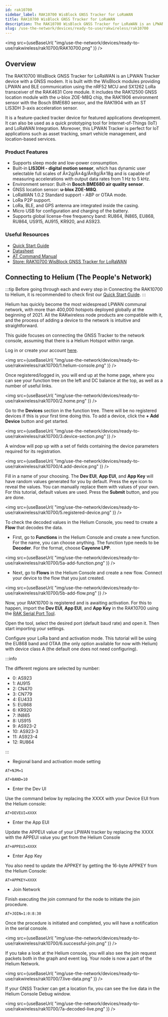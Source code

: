 ```yaml
---
id: rak10700
sidebar_label: RAK10700 WisBlock GNSS Tracker for LoRaWAN
title: RAK10700 WisBlock GNSS Tracker for LoRaWAN
description: The RAK10700 WisBlock GNSS Tracker for LoRaWAN is an LPWAN Tracker device with a GNSS modem. It is built with the WisBlock modules providing LPWAN and BLE communication using the nRF52 MCU and SX1262 LoRa transceiver of the RAK4631 Core module.
slug: /use-the-network/devices/ready-to-use/rakwireless/rak10700
---
```




<img
  src={useBaseUrl(
    "img/use-the-network/devices/ready-to-use/rakwireless/rak10700/RAK10700.png"
  )}
/>

## Overview

The RAK10700 WisBlock GNSS Tracker for LoRaWAN is an LPWAN Tracker device with a GNSS modem. It is built with the WisBlock modules providing LPWAN and BLE communication using the nRF52 MCU and SX1262 LoRa transceiver of the RAK4631 Core module. It includes the RAK12500 GNSS location module with the u-blox ZOE-M8Q chip, the RAK1906 environment sensor with the Bosch BME680 sensor, and the RAK1904 with an ST LIS3DH 3-axis acceleration sensor.

It is a feature-packed tracker device for featured applications development. It can also be used as a quick prototyping tool for Internet-of-Things (IoT) and LoRaWAN Integration. Moreover, this LPWAN Tracker is perfect for IoT applications such as asset tracking, smart vehicle management, and location-based services.

### Product Features

- Supports sleep mode and low-power consumption.
- Built-in **LIS3DH - digital motion sensor**, which has dynamic user selectable full scales of Â±2g/Â±4g/Â±8g/Â±18g and is capable of measuring accelerations with output data rates from 1 Hz to 5 kHz.
- Environment sensor: Built-in **Bosch BME680 air quality sensor**.
- GNSS location sensor: **u-blox ZOE-M8Q**.
- LoRaWAN 1.0.2 Standard support - ABP or OTAA mode.
- LoRa P2P support.
- LoRa, BLE, and GPS antenna are integrated inside the casing.
- Micro USB for configuration and charging of the battery.
- Supports global license-free frequency band: RU864, IN865, EU868, RU864, US915, AU915, KR920, and AS923.

### Useful Resources 
- [Quick Start Guide](https://docs.rakwireless.com/Product-Categories/WisBlock/RAK10700/Quickstart/)
- [Datasheet](https://docs.rakwireless.com/Product-Categories/WisBlock/RAK10700/Datasheet/)
- [AT Command Manual](https://docs.rakwireless.com/Product-Categories/WisBlock/RAK10700/AT-Command-Manual/)
- [Store: RAK10700 WisBlock GNSS Tracker for LoRaWAN](https://store.rakwireless.com/products/lpwan-tracker-solution-kit?utm_source=RAK10700&utm_medium=Document&utm_campaign=BuyFromStore)

## Connecting to Helium (The People's Network) 

:::tip
Before going through each and every step in Connecting the RAK10700 to Helium, it is recommended to check first our [Quick Start Guide](https://docs.rakwireless.com/Product-Categories/WisBlock/RAK10700/Quickstart/).
:::


Helium has quickly become the most widespread LPWAN communal network, with more than 400,000 hotspots deployed globally at the beginning of 2021. All the RAKwireless node products are compatible with it, and the process of adding a device to the network is intuitive and straightforward.

This guide focuses on connecting the GNSS Tracker to the network console, assuming that there is a Helium Hotspot within range.


Log in or create your account [here](https://www.helium.com/console).

<img
  src={useBaseUrl(
    "img/use-the-network/devices/ready-to-use/rakwireless/rak10700/1.helium-console.png"
  )}
/>


Once registered/logged in, you will end up at the home page, where you can see your function tree on the left and DC balance at the top, as well as a number of useful links.



<img
  src={useBaseUrl(
    "img/use-the-network/devices/ready-to-use/rakwireless/rak10700/2.home.png"
  )}
/>

Go to the **Devices** section in the function tree. There will be no registered devices if this is your first time doing this. To add a device, click the **+ Add Device** button and get started.

<img
  src={useBaseUrl(
    "img/use-the-network/devices/ready-to-use/rakwireless/rak10700/3.device-section.png"
  )}
/>


A window will pop up with a set of fields containing the device parameters required for its registration.

<img
  src={useBaseUrl(
    "img/use-the-network/devices/ready-to-use/rakwireless/rak10700/4.add-device.png"
  )}
/>

Fill in a name of your choosing. The **Dev EUI**, **App EUI**, and **App Key** will have random values generated for you by default. Press the eye icon to reveal the values. You can manually replace them with values of your own. For this tutorial, default values are used. Press the **Submit** button, and you are done.

<img
  src={useBaseUrl(
    "img/use-the-network/devices/ready-to-use/rakwireless/rak10700/5.registered-device.png"
  )}
/>


To check the decoded values in the Helium Console, you need to create a **Flow** that decodes the data.

- First, go to **Functions** in the Helium Console and create a new function. For the name, you can choose anything. The function type needs to be **Decoder**. For the format, choose **Cayenne LPP**.


<img
  src={useBaseUrl(
    "img/use-the-network/devices/ready-to-use/rakwireless/rak10700/5a-add-function.png"
  )}
/>

- Next, go to **Flows** in the Helium Console and create a new flow. Connect your device to the flow that you just created.

<img
  src={useBaseUrl(
    "img/use-the-network/devices/ready-to-use/rakwireless/rak10700/5b-add-flow.png"
  )}
/>


Now, your RAK10700 is registered and is awaiting activation. For this to happen, import the **Dev EUI**, **App EUI**, and **App Key** in the RAK10700 using the [RAK Serial Port Tool](https://downloads.rakwireless.com/en/LoRa/Tools/RAK_SERIAL_PORT_TOOL_V1.2.1.zip).

Open the tool, select the desired port (default baud rate) and open it. Then start importing your settings.

Configure your LoRa band and activation mode. This tutorial will be using the EU868 band and OTAA (the only option available for now with Helium) with device class A (the default one does not need configuring).

:::info

The different regions are selected by number:

- 0: AS923
- 1: AU915
- 2: CN470
- 3: CN779
- 4: EU433
- 5: EU868
- 6: KR920
- 7: IN865
- 8: US915
- 9: AS923-2
- 10: AS923-3
- 11: AS923-4
- 12: RU864

:::


- Regional band and activation mode setting

```
AT+NJM=1
```

```
AT+BAND=10
```

- Enter the Dev UI

Use the command below by replacing the XXXX with your Device EUI from the Helium console:

```
AT+DEVEUI=XXXX
```

- Enter the App EUI

Update the APPEUI value of your LPWAN tracker by replacing the XXXX with the APPEUI value you get from the Helium Console

```
AT+APPEUI=XXXX
```

- Enter App Key

You also need to update the APPKEY by getting the 16-byte APPKEY from the Helium Console:

```
AT+APPKEY=XXXX
```

- Join Network

Finish executing the join command for the node to initiate the join procedure.

```
AT+JOIN=1:0:8:30
```

Once the procedure is initiated and completed, you will have a notification in the serial console.



<img
  src={useBaseUrl(
    "img/use-the-network/devices/ready-to-use/rakwireless/rak10700/6.successful-join.png"
  )}
/>


If you take a look at the Helium console, you will also see the join request packets both in the graph and event log. Your node is now a part of the Helium Network.


<img
  src={useBaseUrl(
    "img/use-the-network/devices/ready-to-use/rakwireless/rak10700/7.live-data.png"
  )}
/>

If your GNSS Tracker can get a location fix, you can see the live data in the Helium Console Debug window.

<img
  src={useBaseUrl(
    "img/use-the-network/devices/ready-to-use/rakwireless/rak10700/7a-decoded-live.png"
  )}
/>










